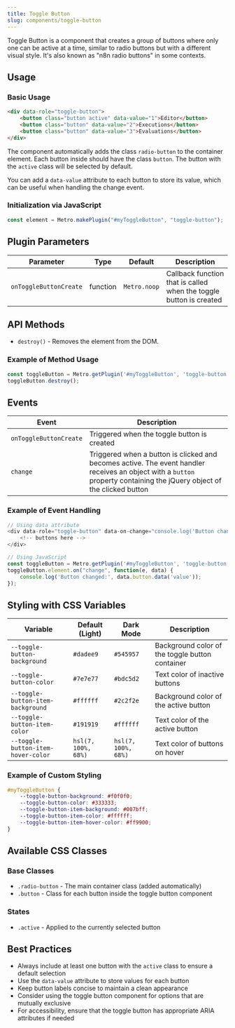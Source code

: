 ```yaml
---
title: Toggle Button
slug: components/toggle-button
---
```


Toggle Button is a component that creates a group of buttons where only one can be active at a time, similar to radio buttons but with a different visual style. It's also known as "n8n radio buttons" in some contexts.

## Usage

### Basic Usage

```html
<div data-role="toggle-button">
    <button class="button active" data-value="1">Editor</button>
    <button class="button" data-value="2">Executions</button>
    <button class="button" data-value="3">Evaluations</button>
</div>
```

The component automatically adds the class `radio-button` to the container element. Each button inside should have the class `button`. The button with the `active` class will be selected by default.

You can add a `data-value` attribute to each button to store its value, which can be useful when handling the change event.

### Initialization via JavaScript

```javascript
const element = Metro.makePlugin("#myToggleButton", "toggle-button");
```

## Plugin Parameters

| Parameter | Type | Default | Description |
| --------- | ---- | ------- | ----------- |
| `onToggleButtonCreate` | function | `Metro.noop` | Callback function that is called when the toggle button is created |

## API Methods

+ `destroy()` - Removes the element from the DOM.

### Example of Method Usage

```javascript
const toggleButton = Metro.getPlugin('#myToggleButton', 'toggle-button');
toggleButton.destroy();
```

## Events

| Event | Description |
| ----- | ----------- |
| `onToggleButtonCreate` | Triggered when the toggle button is created |
| `change` | Triggered when a button is clicked and becomes active. The event handler receives an object with a `button` property containing the jQuery object of the clicked button |

### Example of Event Handling

```javascript
// Using data attribute
<div data-role="toggle-button" data-on-change="console.log('Button changed:', arguments[0].button.data('value'))">
    <!-- buttons here -->
</div>

// Using JavaScript
const toggleButton = Metro.getPlugin('#myToggleButton', 'toggle-button');
toggleButton.element.on("change", function(e, data) {
    console.log('Button changed:', data.button.data('value'));
});
```

## Styling with CSS Variables

| Variable | Default (Light) | Dark Mode | Description |
| -------- | --------------- | --------- | ----------- |
| `--toggle-button-background` | `#dadee9` | `#545957` | Background color of the toggle button container |
| `--toggle-button-color` | `#7e7e77` | `#bdc5d2` | Text color of inactive buttons |
| `--toggle-button-item-background` | `#ffffff` | `#2c2f2e` | Background color of the active button |
| `--toggle-button-item-color` | `#191919` | `#ffffff` | Text color of the active button |
| `--toggle-button-item-hover-color` | `hsl(7, 100%, 68%)` | `hsl(7, 100%, 68%)` | Text color of buttons on hover |

### Example of Custom Styling

```css
#myToggleButton {
    --toggle-button-background: #f0f0f0;
    --toggle-button-color: #333333;
    --toggle-button-item-background: #007bff;
    --toggle-button-item-color: #ffffff;
    --toggle-button-item-hover-color: #ff9900;
}
```

## Available CSS Classes

### Base Classes
- `.radio-button` - The main container class (added automatically)
- `.button` - Class for each button inside the toggle button component

### States
- `.active` - Applied to the currently selected button

## Best Practices

- Always include at least one button with the `active` class to ensure a default selection
- Use the `data-value` attribute to store values for each button
- Keep button labels concise to maintain a clean appearance
- Consider using the toggle button component for options that are mutually exclusive
- For accessibility, ensure that the toggle button has appropriate ARIA attributes if needed